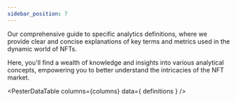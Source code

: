 ```yaml
---
sidebar_position: 7
---
```



Our comprehensive guide to specific analytics definitions, where we provide clear and concise explanations of key terms and metrics used in the dynamic world of NFTs.

Here, you'll find a wealth of knowledge and insights into various analytical concepts, empowering you to better understand the intricacies of the NFT market.

<PesterDataTable
  columns={columns}
  data={ definitions }
/>
